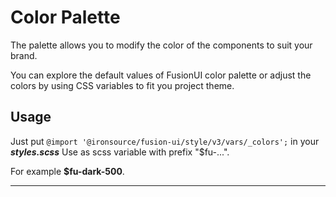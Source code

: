 
<Meta title="Styleguide/V3/Colors" />

# Color Palette

The palette allows you to modify the color of the components to suit your brand.

You can explore the default values of FusionUI color palette or adjust the colors by using CSS variables to fit you project theme.
<br/>
## Usage
Just put ```@import '@ironsource/fusion-ui/style/v3/vars/_colors';``` in your ***styles.scss***
Use as scss variable with prefix "$fu-...".

For example **$fu-dark-500**.
<hr/>
<br/>
<ColorPalette>
    <ColorItem
        title="Dark"
        subtitle="Dark colors"
        colors={{ 'dark-100': '#CFD0E8', 'dark-200': '#B6B9DD', 'dark-300': '#313D91', 'dark-400': '#212791',
            'dark-500': '#0D148C', 'dark-600': '#021074', 'dark-700': '#1D1C64', 'dark-800': '#070A46'}}
    />
    <ColorItem
        title="Black"
        subtitle="Black colors"
        colors={{ 'black-200': '#696A6B', 'black-500': '#53575B', 'black-900': '#41454D' }}
    />
    <ColorItem
        title="light"
        subtitle="light colors"
        colors={{ 'light-50': '#F7F8F9', 'light-100': '#F1F3F4', 'light-200': '#EDEFF0',
            'light-300': '#E5E7E9', 'light-400': '#DDDFE1', 'light-500': '#D2D5D8',
            'light-600': '#B7BBC0', 'light-700': '#A9AFB4', 'light-800': '#8E959D', 'light-900': '#7B838C', 'light-1000': '#626970'}}
    />
    <ColorItem
        title="Primary"
        subtitle="Primary colors"
        colors={{ 'primary-100': '#E2EEFF', 'primary-200': '#C9DFFF', 'primary-300': '#96C0FF', 'primary-400': '#68A5FF',
            'primary-500': '#3083FF', 'primary-600': '#2B76E6', 'primary-700': '#005BE2', 'primary-800': '#0051C9', 'primary-900': '#0046AF'}}
    />
    <ColorItem
        title="Secondary"
        subtitle="Secondary colors"
        colors={{ 'secondary-100': '#E1FBFC', 'secondary-200': '#BFF2F5', 'secondary-300': '#91E2E7', 'secondary-500': '#00CCD7'}}
    />
    <ColorItem
        title="Positive"
        subtitle="Positive colors"
        colors={{ 'positive-100': '#DAF5EC', 'positive-200': '#B4E9D2', 'positive-300': '#78DDBC', 'positive-400': '#5CD6AD', 'positive-500': '#22C891', 'positive-600': '#1EB281', 'positive-700': '#1B9C71'}}
    />
    <ColorItem
        title="Negative"
        subtitle="Negative colors"
        colors={{ 'negative-100': '#FFEFEE', 'negative-200': '#FFCBCE', 'negative-300': '#FF9B96', 'negative-400': '#FF827C', 'negative-500': '#FF6A63', 'negative-600': '#EC5D56', 'negative-700': '#DA564F'}}
    />
    <ColorItem
        title="Neutral"
        subtitle="Neutral colors"
        colors={{ 'neutral-100': '#FFF8E2', 'neutral-200': '#FFE0A3', 'neutral-500': '#FFB424', 'neutral-700': '#FEA222', 'neutral-900': '#D8840D'}}
    />
</ColorPalette>
